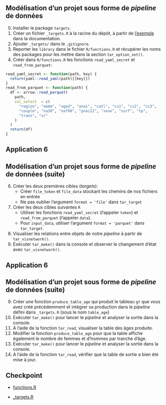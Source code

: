 :::{.callout-tip collapse="true" icon=false}
## Modélisation d'un projet sous forme de *pipeline* de données

:::{.incremental}
0. Installer le package `targets`.
1. Créer un fichier `_targets.R` à la racine du dépôt,
à partir de [l'exemple](https://books.ropensci.org/targets/walkthrough.html) dans la documentation.
2. Ajouter `_targets/` dans le `.gitignore`.
3. Reporter les `library` dans le fichier `R/functions.R` et
récupérer les noms des packages pour les mettre dans la section `tar_option_set()`.
4. Créer dans `R/functions.R` les fonctions `read_yaml_secret` et `read_from_parquet`:

  ```r
  read_yaml_secret <- function(path, key) {
    return(yaml::read_yaml(path)[[key]])
  }
  read_from_parquet <- function(path) {
    df <- arrow::read_parquet(
      path,
      col_select  = c(
        "region", "aemm", "aged", "anai", "catl", "cs1", "cs2", "cs3",
        "couple", "na38", "naf08", "pnai12", "sexe", "surf", "tp",
        "trans", "ur"
      )
    )
    return(df)
  }
  ```

:::

:::

## Application 6

:::{.callout-tip collapse="true" icon=false}
## Modélisation d'un projet sous forme de *pipeline* de données (suite)

:::{.incremental}

6. Créer les deux premières
cibles (_targets_): 
    + Créer `file_token` et `file_data` stockant les chemins de nos fichiers en entrée
    + Ne pas oublier l'argument `format = 'file'` dans `tar_target`
7. Créer les deux cibles suivantes `R`
    + Utiliser les fonctions `read_yaml_secret` (l'appeler `token`) et `read_from_parquet` (l'appeler `data`).
    + Pour `input_data`, utiliser l'argument `format = 'parquet'` dans `tar_target`.
7. Visualiser les relations entre objets de notre _pipeline_ à partir de `tar_visnetwork()`.
8. Exécuter `tar_make()` dans la console et observer le changement d'état avec `tar_visnetwork()`.
:::

:::

## Application 6

:::{.callout-tip collapse="true" icon=false}
## Modélisation d'un projet sous forme de *pipeline* de données (suite)

:::{.incremental}
9. Créer une fonction `produce_table_age` qui produit le tableau `gt` que vous avez créé précédemment
et intégrer sa production dans le _pipeline_ défini dans `_targets.R` (sous le nom `table_age`)
10. Exécuter `tar_make()` pour lancer le *pipeline* et analyser la sortie dans la console.
11. A l'aide de la fonction `tar_read`, visualiser la table des âges produite.
12. Modifier la fonction `produce_table_age` pour que la table affiche également le nombre de femmes
et d'hommes par tranche d'âge.
13. Exécuter `tar_make()` pour lancer le *pipeline* et analyser la sortie dans la console.
14. A l'aide de la fonction `tar_read`, vérifier que la table de sortie a bien été mise à jour.
:::

:::

## Checkpoint

- [functions.R](https://raw.githubusercontent.com/InseeFrLab/formation-bonnes-pratiques-R/main/R/checkpoints/application6/functions.R)

- [_targets.R](https://raw.githubusercontent.com/InseeFrLab/formation-bonnes-pratiques-R/main/R/checkpoints/application6/_targets.R)
